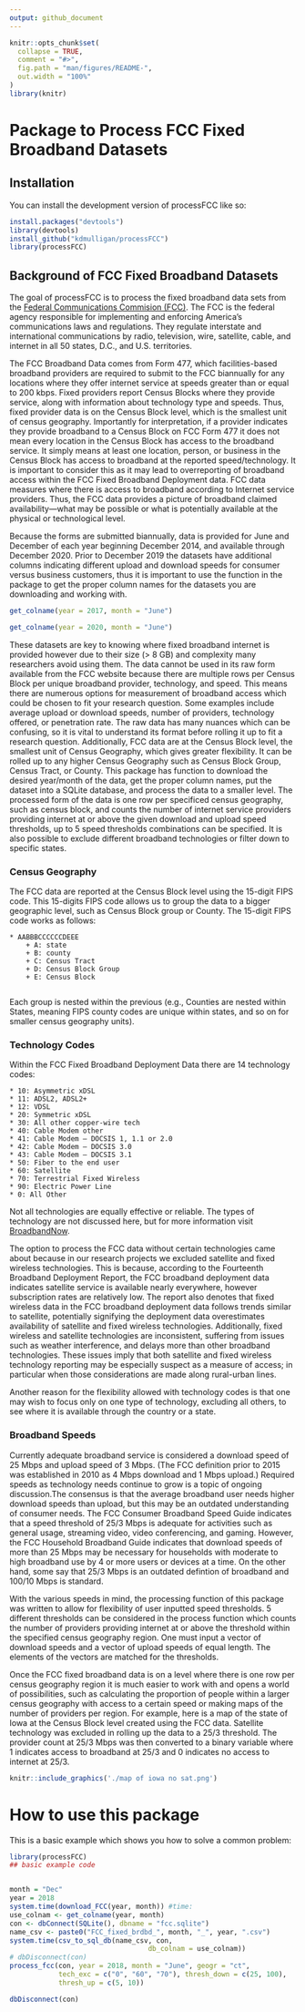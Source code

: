 ```yaml
---
output: github_document
---
```


<!-- README.md is generated from README.Rmd. Please edit that file -->

```r
knitr::opts_chunk$set(
  collapse = TRUE,
  comment = "#>",
  fig.path = "man/figures/README-",
  out.width = "100%"
)
library(knitr)
```
# Package to Process FCC Fixed Broadband Datasets

## Installation

You can install the development version of processFCC like so:
```r
install.packages("devtools")
library(devtools)
install_github("kdmulligan/processFCC")
library(processFCC)
```

## Background of FCC Fixed Broadband Datasets

The goal of processFCC is to process the fixed broadband data sets from the [Federal Communications Commision (FCC)](https://www.fcc.gov/general/broadband-deployment-data-fcc-form-477). The FCC is the federal agency responsible for implementing and enforcing America’s communications laws and regulations. They regulate interstate and international communications by radio, television, wire, satellite, cable, and internet in all 50 states, D.C., and U.S. territories. 

The FCC Broadband Data comes from Form 477, which facilities-based broadband providers are required to submit to the FCC biannually for any locations where they offer internet service at speeds greater than or equal to 200 kbps. Fixed providers report Census Blocks where they provide service, along with information about technology type and speeds. Thus, fixed provider data is on the Census Block level, which is the smallest unit of census geography. Importantly for interpretation, if a provider indicates they provide broadband to a Census Block on FCC Form 477 it does not mean every location in the Census Block has access to the broadband service. It simply means at least one location, person, or business in the Census Block has access to broadband at the reported speed/technology. It is important to consider this as it may lead to overreporting of broadband access within the FCC Fixed Broadband Deployment data. FCC data measures where there is access to broadband according to Internet service providers. Thus, the FCC data provides a picture of broadband claimed availability—what may be possible or what is potentially available at the physical or technological level.

Because the forms are submitted biannually, data is provided for June and December of each year beginning December 2014, and available through December 2020. Prior to December 2019 the datasets have additional columns  indicating different upload and download speeds for consumer versus business customers, thus it is important to use the \code{get_colname} function in the package to get the proper column names for the datasets you are downloading and working with.

```r
get_colname(year = 2017, month = "June")

get_colname(year = 2020, month = "June")
```


These datasets are key to knowing where fixed broadband internet is provided however due to their size (> 8 GB) and complexity many researchers avoid using them. The data cannot be used in its raw form available from the FCC website because there are multiple rows per Census Block per unique broadband provider, technology, and speed. This means there are numerous options for measurement of broadband access which could be chosen to fit your research question. Some examples include average upload or download speeds, number of providers, technology offered, or penetration rate. The raw data has many nuances which can be confusing, so it is vital to understand its format before rolling it up to fit a research question. Additionally, FCC data are at the Census Block level, the smallest unit of Census Geography, which gives greater flexibility. It can be rolled up to any higher Census Geography such as Census Block Group, Census Tract, or County.
This package has function to download the desired year/month of the data, get the proper column names, put the dataset into a SQLite database, and process the data to a smaller level. The processed form of the data is one row per specificed census geography, such as census block, and counts the number of internet service providers providing internet at or above the given download and upload speed thresholds, up to 5 speed thresholds combinations can be specified. It is also possible to exclude different broadband technologies or filter down to specific states.

### Census Geography
The FCC data are reported at the Census Block level using the 15-digit FIPS code. This 15-digits FIPS code allows us to group the data to a bigger geographic level, such as Census Block group or County. The 15-digit FIPS code works as follows:

    * AABBBCCCCCCDEEE
        + A: state
        + B: county
        + C: Census Tract
        + D: Census Block Group
        + E: Census Block
        
Each group is nested within the previous (e.g., Counties are nested within States, meaning FIPS county codes are unique within states, and so on for smaller census geography units).

### Technology Codes
Within the FCC Fixed Broadband Deployment Data there are 14 technology codes:

    * 10: Asymmetric xDSL
    * 11: ADSL2, ADSL2+
    * 12: VDSL
    * 20: Symmetric xDSL
    * 30: All other copper-wire tech
    * 40: Cable Modem other
    * 41: Cable Modem – DOCSIS 1, 1.1 or 2.0
    * 42: Cable Modem – DOCSIS 3.0
    * 43: Cable Modem – DOCSIS 3.1 
    * 50: Fiber to the end user
    * 60: Satellite
    * 70: Terrestrial Fixed Wireless
    * 90: Electric Power Line
    * 0: All Other
    

Not all technologies are equally effective or reliable. The types of technology are not discussed here, but for more information visit [BroadbandNow](https://broadbandnow.com/research).

The option to process the FCC data without certain technologies came about because in our research projects we excluded satellite and fixed wireless technologies. This is because, according to the Fourteenth Broadband Deployment Report, the FCC broadband deployment data indicates satellite service is available nearly everywhere, however subscription rates are relatively low. The report also denotes that fixed wireless data in the FCC broadband deployment data follows trends similar to satellite, potentially signifying the deployment data overestimates availability of satellite and fixed wireless technologies. Additionally, fixed wireless and satellite technologies are inconsistent, suffering from issues such as weather interference, and delays more than other broadband technologies. These issues imply that both satellite and fixed wireless technology reporting may be especially suspect as a measure of access; in particular when those considerations are made along rural-urban lines.

Another reason for the flexibility allowed with technology codes is that one may wish to focus only on one type of technology, excluding all others, to see where it is available through the country or a state.

### Broadband Speeds
Currently adequate broadband service is considered a download speed of 25 Mbps and upload speed of 3 Mbps. (The FCC definition prior to 2015 was established in 2010 as 4 Mbps download and 1 Mbps upload.) Required speeds as technology needs continue to grow is a topic of ongoing discussion.The consensus is that the average broadband user needs higher download speeds than upload, but this may be an outdated understanding of consumer needs. The FCC Consumer Broadband Speed Guide indicates that a speed threshold of 25/3 Mbps is adequate for activities such as general usage, streaming video, video conferencing, and gaming. However, the FCC Household Broadband Guide indicates that download speeds of more than 25 Mbps may be necessary for households with moderate to high broadband use by 4 or more users or devices at a time. On the other hand, some say that 25/3 Mbps is an outdated defintion of broadband and 100/10 Mbps is standard.

With the various speeds in mind, the processing function of this package was written to allow for flexibility of user inputted speed thresholds. 5 different thresholds can be considered in the process function which counts the number of providers providing internet at or above the threshold within the specified census geography region. One must input a vector of download speeds and a vector of upload speeds of equal length. The elements of the vectors are matched for the thresholds. 

Once the FCC fixed broadband data is on a level where there is one row per census
geography region it is much easier to work with and opens a world of possibilities, 
such as calculating the proportion of people within a larger census geography with
access to a certain speed or making maps of the number of providers per region. For example,
here is a map of the state of Iowa at the Census Block level created using the FCC data. Satellite technology was excluded in rolling up the data to a 25/3 threshold. The provider count at 25/3 Mbps was then converted to a binary variable where 1 indicates access to broadband at 25/3 and 0 indicates no access to internet at 25/3.


```r
knitr::include_graphics('./map of iowa no sat.png')
```

<!-- ![iowa broadband map](./map of iowa no sat.png){:height="36px" width="36px"} -->






# How to use this package

This is a basic example which shows you how to solve a common problem:

```r
library(processFCC)
## basic example code


month = "Dec"
year = 2018
system.time(download_FCC(year, month)) #time: 
use_colnam <- get_colname(year, month)
con <- dbConnect(SQLite(), dbname = "fcc.sqlite")
name_csv <- paste0("FCC_fixed_brdbd_", month, "_", year, ".csv")
system.time(csv_to_sql_db(name_csv, con, 
                                  db_colnam = use_colnam))
# dbDisconnect(con)
process_fcc(con, year = 2018, month = "June", geogr = "ct",
            tech_exc = c("0", "60", "70"), thresh_down = c(25, 100),
            thresh_up = c(5, 10))

dbDisconnect(con)
```


